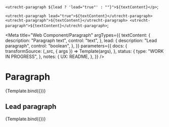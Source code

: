 <!--
@license EUPL-1.2
Copyright (c) 2021 Robbert Broersma
-->


  `<utrecht-paragraph ${lead ? 'lead="true"' : ""}">${textContent}</p>`;

  `<utrecht-paragraph lead="true">${textContent}</utrecht-paragraph>
<utrecht-paragraph">${textContent}</utrecht-paragraph>
<utrecht-paragraph">${textContent}</utrecht-paragraph>`;

<Meta
  title="Web Component/Paragraph"
  argTypes={{
    textContent: {
      description: "Paragraph text",
      control: "text",
    },
    lead: {
      description: "Lead paragraph",
      control: "boolean",
    },
  }}
  parameters={{
    docs: {
      transformSource: (_src, { args }) => Template(args),
    },
    status: {
      type: "WORK IN PROGRESS",
    },
    notes: {
      UX: README,
    },
  }}
/>

# Paragraph

<Canvas>
  <Story
    name="Paragraph"
    args={{
      textContent:
        "Lorem ipsum dolor sit amet, consectetur adipiscing elit, sed do eiusmod tempor incididunt ut labore et dolore magna aliqua. Ut enim ad minim veniam, quis nostrud exercitation ullamco laboris nisi ut aliquip ex ea commodo consequat. Duis aute irure dolor in reprehenderit in voluptate velit esse cillum dolore eu fugiat nulla pariatur. Excepteur sint occaecat cupidatat non proident, sunt in culpa qui officia deserunt mollit anim id est laborum.",
    }}
  >
    {Template.bind({})}
  </Story>
</Canvas>

<ArgsTable story="Paragraph" />

## Lead paragraph

<Canvas>
  <Story
    name="Lead paragraph"
    args={{
      lead: true,
      textContent:
        "Lorem ipsum dolor sit amet, consectetur adipiscing elit, sed do eiusmod tempor incididunt ut labore et dolore magna aliqua. Ut enim ad minim veniam, quis nostrud exercitation ullamco laboris nisi ut aliquip ex ea commodo consequat. Duis aute irure dolor in reprehenderit in voluptate velit esse cillum dolore eu fugiat nulla pariatur. Excepteur sint occaecat cupidatat non proident, sunt in culpa qui officia deserunt mollit anim id est laborum.",
    }}
  >
    {Template.bind({})}
  </Story>
</Canvas>
